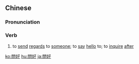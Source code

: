 {{also|问好}}
==Chinese==
{{zh-forms|s=问好}}

===Pronunciation===
{{zh-pron
|m=wènhǎo
|c=man6 hou2
|ma=zh-wènhǎo.ogg
|mn=qz,xm:mn̄g-hó/tw:būn-hó/zz:mūi-hó
|cat=v
}}

===Verb===
{{zh-verb}}

# {{lb|zh|Beginning Mandarin}} to [[send]] [[regards]] to [[someone]]; to [[say]] [[hello]] to; to [[inquire]] [[after]]

[[ko:問好]]
[[hu:問好]]
[[ja:問好]]